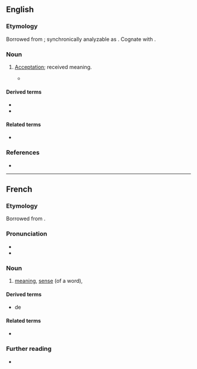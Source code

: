 ==English==

===Etymology===
{{root|en|ine-pro|*keh₂p-}}
Borrowed from {{bor|en|la|acceptiō|acceptiō, acceptiōnis|acceptance}}; synchronically analyzable as {{af|en|accept|-ion}}. Cognate with {{cog|fr|acception}}.

===Noun===
{{en-noun}}

# {{lb|en|obsolete}} [[acceptation|Acceptation]]; received meaning.
#* {{quote-book|en|passage=Here the word "baron" is not to be taken in that restrictive sense to which the modern ''acception'' hath confined it.|author=Fuller}}

====Derived terms====
* {{l|en|acception of persons}}
* {{l|en|acception of faces}} <!--ecclesiastic, obsolete: [[favoritism]]; [[partiality]]. - Wyclif-->

====Related terms====
* {{l|en|accept}}

===References===
* {{R:Webster 1913}}

----

==French==

===Etymology===
Borrowed from {{bor|fr|la|acceptiō|acceptiō, acceptiōnem}}.

===Pronunciation===
* {{fr-IPA}}
* {{audio|fr|LL-Q150 (fra)-WikiLucas00-acception.wav|Audio}}

===Noun===
{{fr-noun|f}}

# [[meaning]], [[sense]] (of a word), {{l|en|acceptation}}
#: {{syn|fr|sens|signification}}

====Derived terms====
* {{l|fr|sans acception}} de

====Related terms====
* {{l|fr|accepter}}

===Further reading===
* {{R:TLFi}}